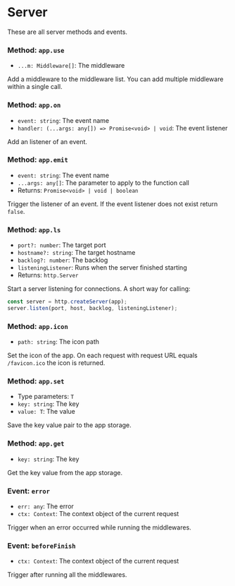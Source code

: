 # Server
These are all server methods and events.

### Method: `app.use`
- `...m: Middleware[]`: The middleware

Add a middleware to the middleware list.
You can add multiple middleware within a single call.

### Method: `app.on`
- `event: string`: The event name
- `handler: (...args: any[]) => Promise<void> | void`: The event listener

Add an listener of an event.

### Method: `app.emit`
- `event: string`: The event name
- `...args: any[]`: The parameter to apply to the function call
- Returns: `Promise<void> | void | boolean`

Trigger the listener of an event.
If the event listener does not exist return `false`.

### Method: `app.ls`
- `port?: number`: The target port
- `hostname?: string`: The target hostname
- `backlog?: number`: The backlog
- `listeningListener`: Runs when the server finished starting
- Returns: `http.Server`

Start a server listening for connections. 
A short way for calling:

```typescript
const server = http.createServer(app);
server.listen(port, host, backlog, listeningListener);
```

### Method: `app.icon`
- `path: string`: The icon path

Set the icon of the app. 
On each request with request URL equals `/favicon.ico` the icon is returned.

### Method: `app.set`
- Type parameters: `T`
- `key: string`: The key
- `value: T`: The value

Save the key value pair to the app storage.

### Method: `app.get`
- `key: string`: The key

Get the key value from the app storage.

### Event: `error`
- `err: any`: The error
- `ctx: Context`: The context object of the current request

Trigger when an error occurred while running the middlewares.

### Event: `beforeFinish`
- `ctx: Context`: The context object of the current request

Trigger after running all the middlewares.
